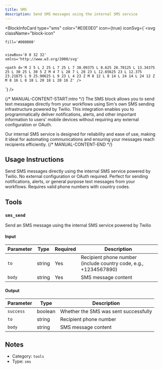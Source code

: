 ```yaml
---
title: SMS
description: Send SMS messages using the internal SMS service
---
```



<BlockInfoCard 
  type="sms"
  color="#E0E0E0"
  icon={true}
  iconSvg={`<svg className="block-icon"
    
    fill='#000000'
    
    
    viewBox='0 0 32 32'
    xmlns='http://www.w3.org/2000/svg'
  >
    <path d='M 2 5 L 2 25 L 7 25 L 7 30.09375 L 8.625 28.78125 L 13.34375 25 L 30 25 L 30 5 Z M 4 7 L 28 7 L 28 23 L 12.65625 23 L 12.375 23.21875 L 9 25.90625 L 9 23 L 4 23 Z M 8 12 L 8 14 L 24 14 L 24 12 Z M 8 16 L 8 18 L 20 18 L 20 16 Z' />
  </svg>`}
/>

{/* MANUAL-CONTENT-START:intro */}
The SMS block allows you to send text messages directly from your workflows using Sim's own SMS sending infrastructure powered by Twilio. This integration enables you to programmatically deliver notifications, alerts, and other important information to users' mobile devices without requiring any external configuration or OAuth.

Our internal SMS service is designed for reliability and ease of use, making it ideal for automating communications and ensuring your messages reach recipients efficiently.
{/* MANUAL-CONTENT-END */}


## Usage Instructions

Send SMS messages directly using the internal SMS service powered by Twilio. No external configuration or OAuth required. Perfect for sending notifications, alerts, or general purpose text messages from your workflows. Requires valid phone numbers with country codes.



## Tools

### `sms_send`

Send an SMS message using the internal SMS service powered by Twilio

#### Input

| Parameter | Type | Required | Description |
| --------- | ---- | -------- | ----------- |
| `to` | string | Yes | Recipient phone number \(include country code, e.g., +1234567890\) |
| `body` | string | Yes | SMS message content |

#### Output

| Parameter | Type | Description |
| --------- | ---- | ----------- |
| `success` | boolean | Whether the SMS was sent successfully |
| `to` | string | Recipient phone number |
| `body` | string | SMS message content |



## Notes

- Category: `tools`
- Type: `sms`
